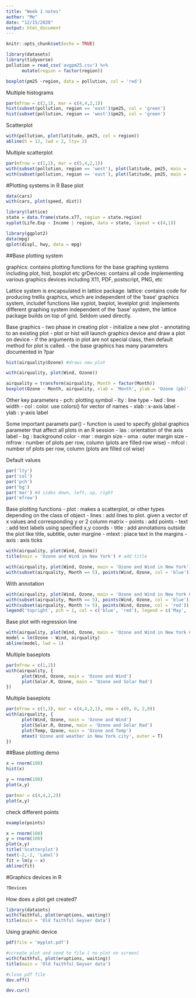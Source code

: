 ```yaml
---
title: "Week 1 notes"
author: "Me"
date: "12/15/2020"
output: html_document
---
```


```r
knitr::opts_chunk$set(echo = TRUE)
```

```r
library(datasets)
library(tidyverse)
pollution = read_csv('avgpm25.csv') %>%
      mutate(region = factor(region))
```

```r
boxplot(pm25 ~region, data = pollution, col = 'red')
```

Multiple histograms
```r
par(mfrow = c(2,1), mar = c(4,4,2,1))
hist(subset(pollution, region == 'east')$pm25, col = 'green')
hist(subset(pollution, region == 'west')$pm25, col = 'green')
```

Scatterplot
```r
with(pollution, plot(latitude, pm25, col = region))
abline(h = 12, lwd = 2, lty= 2)
```
Multiple scatterplot
```r
par(mfrow = c(1,2), mar = c(5,4,2,1))
with(subset(pollution, region == 'west'), plot(latitude, pm25, main = 'west'))
with(subset(pollution, region == 'east'), plot(latitude, pm25, main = 'east'))
```

#Plotting systems in R
Base plot
```r
data(cars)
with(cars, plot(speed, dist))
```
```r
library(lattice)
state = data.frame(state.x77, region = state.region)
xyplot(Life.Exp ~ Income | region, data = state, layout = c(4,1))
```
```r
library(ggplot2)
data(mpg)
qplot(displ, hwy, data = mpg)
```


##Base plotting system

graphics: contains plotting functions for the base graphing systems including plot, hist, boxplot etc
grDevices: contains all code implementing various graphics devices including X11, PDF, postscript, PNG, etc

Lattice system is encapsulated in lattice package. 
lattice: contains code for producing trellis graphics, which are independent of the 'base' graphics system, includef functions like xyplot, bwplot, levelplot
grid: implements different graphing system independent of the 'base' system, the lattice package builds on top of grid. Seldom used directly.


Base graphics
- two phase in creating plot
  - initialize a new plot
  - annotating to an existing plot
- plot or hist will launch graphics device and draw a plot on device
- if the arguments in plot are not special class, then default method for plot is called. 
- the base graphics has many parameters documented in ?par


```r
hist(airquality$Ozone) #draws new plot
```
```r
with(airquality, plot(Wind, Ozone))
```

```r
airquality = transform(airquality, Month = factor(Month))
boxplot(Ozone ~ Month, airquality, xlab = 'Month', ylab = 'Ozone (pb)')
```

Other key parameters
- pch: plotting symbol
- lty : line type
- lwd : line width
- col : color. use colors() for vector of names
- xlab : x-axis label
- ylab : y-axis label

Some important paramets
par() - function is used to specify global graphics parameter that affect all plots in an R session
- las : orientation of the axis label
- bg : background color
- mar : margin size
- oma : outer margin size
- mfrow : number of plots per row, column (plots are filled row wise)
- mfcol : number of plots per row, column (plots are filled col wise)

Default values
```r
par('lty')
par('col')
par('pch')
par('bg')
par('mar') #4 sides down, left, up, right
par('mfrow')
```

Base plotting functions
- plot : makes a scatterplot, or other types depending on the class of object
- lines : add lines to plot. given a vector of x values and corresponding y or 2 column matrix
- points : add points
- text : add text labels using specified x,y coords
- title : add annotations outside the plot like title, subtitle, outer margine
- mtext : place text in the margins
- axis : axis ticks

```r
with(airquality, plot(Wind, Ozone))
title(main = 'Ozone and Wind in New York') # add title
```

```r
with(airquality, plot(Wind, Ozone, main = 'Ozone and Wind in New York'))
with(subset(airquality, Month == 5), points(Wind, Ozone, col = 'blue')) #add blue colors
```

With annotation
```r
with(airquality, plot(Wind, Ozone, main = 'Ozone and Wind in New York City', type = 'n')) #does not plot anything
with(subset(airquality, Month == 5), points(Wind, Ozone, col = 'blue'))
with(subset(airquality, Month != 5), points(Wind, Ozone, col = 'red'))
legend('topright', pch = 1, col = c('blue', 'red'), legend = c('May', 'Other months'))
```

Base plot with regression line
```r
with(airquality, plot(Wind, Ozone, main = 'Ozone and Wind in New York City', pch = 20))
model = lm(Ozone ~ Wind, airquality)
abline(model, lwd = 1)
```

Multiple baseplots
```r
par(mfrow = c(1,2))
with(airquality, {
      plot(Wind, Ozone, main = 'Ozone and Wind')
      plot(Solar.R, Ozone, main = 'Ozone and Solar Rad')
})
```

Multiple baseplots
```r
par(mfrow = c(1,3), mar = c(4,4,2,1), oma = c(0, 0, 2,0))
with(airquality, {
      plot(Wind, Ozone, main = 'Ozone and Wind')
      plot(Solar.R, Ozone, main = 'Ozone and Solar Rad')
      plot(Temp, Ozone, main = 'Ozone and Temp')
      mtext('Ozone and weather in New York city', outer = T)
})
```
##Base plotting demo
```r
x = rnorm(100)
hist(x)
```

```r
y = rnorm(100)
plot(x,y)
```

```r
par(mar = c(4,4,2,2))
plot(x,y)
```

check different points
```r
example(points)
```


```r
x = rnorm(100)
y = rnorm(100)
plot(x,y)
title('Scatterplot')
text(-2,-2, 'Label')
fit = lm(y ~ x)
abline(fit)
```

#Graphics devices in R
```r
?Devices
```

How does a plot get created?
```r
library(datasets)
with(faithful, plot(eruptions, waiting))
title(main = 'Old faithful Geyser data')
```
Using graphic device
```r
pdf(file = 'myplot.pdf')

#ccreate plot and send to file ( no plot on screen)
with(faithful, plot(eruptions, waiting))
title(main = 'Old faithful Geyser data')

#close pdf file
dev.off()
```


```r
dev.cur()
```














